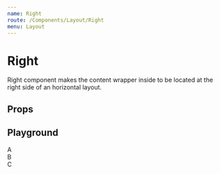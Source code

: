 ```yaml
---
name: Right
route: /Components/Layout/Right
menu: Layout
---
```



# Right

Right component makes the content wrapper inside to be located at the right side of an horizontal layout.

## Props
<Props of={RightPropsComponent} />

## Playground

<Playground>
  <div style={{display: 'flex', width: '100px'}}>
    <div>A</div>
    <div>B</div>
    <Right><div>C</div></Right>
  </div>
</Playground>
